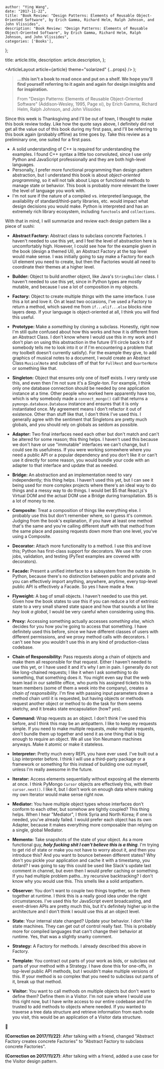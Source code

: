 
    author: "Ying Wang",
    date: "2017-11-22",
    title: "Book Review: "Design Patterns: Elements of Reusable Object-Oriented Software", by Erich Gamma, Richard Helm, Ralph Johnson, and John Vlissides",
    description: "Book Review: "Design Patterns: Elements of Reusable Object-Oriented Software", by Erich Gamma, Richard Helm, Ralph Johnson, and John Vlissides",
    categories: ['Books'],
};

  title: article.title,
  description: article.description,
};

  <ArticleLayout article={article} theme="solarized" {...props} />
);

> **...this isn't a book to read once and put on a shelf. We hope you'll find yourself referring to it again and again for design insights and for inspiration.**
>
> From "Design Patterns: Elements of Reusable Object-Oriented Software" (Addison-Wesley, 1995, Page xi), by Erich Gamma, Richard Helm, Ralph Johnson, and John Vlissides

Since this week is Thanksgiving and I'll be out of town, I thought to make this book review today. Like how the quote says above, I definitely did not get all the value out of this book during my first pass, and I'll be referring to this book again (probably offline) as time goes by. Take this review as a preliminary one, one suited for a first pass.

- A solid understanding of C++ is required for understanding the examples. I found C++ syntax a little too convoluted, since I use only Python and JavaScript professionally and they are both high-level languages.
- Personally, I prefer more functional programming than design pattern abstraction, but I understand this book is about _object-oriented programming_, so it will not talk about Lisps or functional methods to manage state or behavior. This book is probably more relevant the lower the level of language you work with.
- I'm not sure if the nature of a compiled vs. interpreted language, the availability of standard/third-party libraries, etc. would impact what design decisions you would make. Python is interpreted and has an extremely rich library ecosystem, including `functools` and `collections`.

With that in mind, I will summarize and review each design pattern like a piece of sushi:

- **Abstract Factory:** Abstract class to subclass concrete Factories. I haven't needed to use this yet, and I feel the level of abstraction here is uncomfortably high. However, I could see how for the example given in the book (design a themed UI), an Abstract Factory at the top level would make sense. I was initially going to say make a Factory for each UI element you need to create, but then the Factories would all need to coordinate their themes at a higher level.

- **Builder:** Object to build another object, like Java's `StringBuilder` class. I haven't needed to use this yet, since in Python types are mostly mutable, and because I use a lot of composition in my objects.

- **Factory:** Object to create multiple _things_ with the same interface. I use this a lot and love it. On at least two occasions, I've used a Factory to return a method, which saved me from `if...elif...else` blocks nine layers deep. If your language is object-oriented at all, I think you will find this useful.

- **Prototype:** Make a _something_ by cloning a subclass. Honestly, right now I'm still quite confused about how this works and how it is different from an Abstract Class. I don't know where I would use this in my work and I don't plan on using this abstraction in the future (I'll circle back to it if somebody tells me to look into it or if I'm encountering a problem that my toolbelt doesn't currently satisfy). For the example they give, to add graphics of musical notes to a document, I would create an Abstract Class `MusicalNote` and subclass off of that for `FullRest` and `QuarterNote` or something like that.

- **Singleton:** Object that ensures only one of itself exists. I very rarely use this, and even then I'm not sure it's a _Single_-ton. For example, I think only one database connection should be needed by one application instance at a time. Other people who worked here apparently have too, which is why somebody made a `connect_mongo()` call that returns a `pymongo.database.Database` instance and ensures that it is only instantiated once. My agreement means I don't refactor it out of existence. Other than stuff like that, I don't think I've used this. I generally agree with the sentiment that Singletons are pretty much globals, and you should rely on globals as seldom as possible.

- **Adapter:** Two final interfaces need each other but don't match and can't be altered for some reason; this thing helps. I haven't used this because we don't have or use "immutable" interfaces we can't change, but I could see its usefulness. If you were working somewhere where you need a public API or a popular dependency and you don't like it or can't use it directly for some reason, you would bundle your code with an adapter to that interface and update that as needed.

- **Bridge:** An abstraction and an implementation need to vary independently; this thing helps. I haven't used this yet, but I can see it being used for more complex projects where there's an ideal way to do things and a messy way to do things. I would bet \$5 that React.js's Virtual DOM and the actual DOM use a Bridge during transpilation. \$5 is a lot of money to me.

- **Composite:** Treat a composition of things like everything else. I probably use this but don't remember where, so I guess it's common. Judging from the book's explanation, if you have at least one method that's the same and you're calling different stuff with that method from the same place and passing requests down more than one level, you've using a Composite.

- **Decorator:** Attach more functionality to a method. I use this and love this; Python has first-class support for decorators. We use it for cron jobs, validation, and testing (PyTest examples are covered with decorators).

- **Facade:** Present a unified interface to a subsystem from the outside. In Python, because there's no distinction between public and private and you can effectively import anything, anywhere, anytime, every top-level public API is effectively a Facade. So yes I have made a few.

- **Flyweight:** A bag of small objects. I haven't needed to use this yet. Given how the book states to use this if you can reduce a lot of extrinsic state to a very small shared state space and how that sounds a lot like _hey look a global_, I would be very careful when considering using this.

- **Proxy:** Accessing something actually accesses _something else_, which decides for you how you're going to access that something. I have definitely used this before, since we have different classes of users with different permissions, and we proxy method calls with decorators. I can't see how you _wouldn't_ use this in any kind of production-class codebase.

- **Chain of Responsibility:** Pass requests along a chain of objects and make them all responsible for that request. Either I haven't needed to use this yet, or I have used it and it's why I am in pain. I generally do not like long-chained requests; I like it when I ask something to do something, that something does it. You might even say that the web team lead in our satellite office, who punts his assigned tickets to his team members (some of them a week into the company), creates a _chain of responsibility_. I'm fine with passing input parameters down a method chain until it is requested, but having objects or methods request another object or method to do the task for them seems sketchy, and it breaks state encapsulation (how? _yes_).

- **Command:** Wrap requests as an object. I don't think I've used this before, and I think this may be an antipattern. I like to keep my requests simple. If you need to make multiple requests, _make_ multiple requests, don't bundle them up together and send it as one thing that is big enough to require an object. We all use Von Neumann machines anyways. Make it atomic or make it stateless.

- **Interpreter:** Pretty much every REPL you have ever used. I've built out a Lisp interpreter before. I think I will use a third-party package or a framework or something for this instead of building one out myself, unless I'm really awesome in the future.

- **Iterator:** Access elements sequentially without exposing all the elements at once. I think PyMongo `Cursor` objects are effectively this, with their `cursor.next()`. I like it, but I don't work on enough data where making my own Iterator would make sense right now.

- **Mediator:** You have multiple object types whose interfaces don't conform to each other, but somehow are tightly coupled? This thing helps. When I hear "Mediator", I think Syria and North Korea; if one is needed, you've already failed. I would prefer each object has its own Adapter, because it makes everything more composable than relying on a single, global Mediator.

- **Memento:** Take snapshots of the state of your object. As a more functional guy, **_holy fucking shit I can't believe this is a thing_**. I'm trying to get rid of state or make you not have to worry about it, and then you introduce this? And you want to bounce between different states? Why don't you pickle your application and cache it with a timestamp, you dotard? I was going to say this could be used like Slack's update last comment in channel, but even then I would prefer caching or something. If you had multiple problem paths...try recursive backtracking? I don't know why you would use this. This smells like a solid antipattern.

- **Observer:** You don't want to couple two things together, so tie them together at runtime. I think this is a really good idea under the right circumstances. I've used this for JavaScript event broadcasting, and event-driven APIs are pretty much this, but it's definitely higher up in the architecture and I don't think I would use this at an object level.

- **State:** Your internal state changed? Update your behavior. I don't like state machines. They can get out of control really fast. This is probably more for compiled languages that can't change their behavior at runtime. Yes, that was a slightly snarky comment.

- **Strategy:** A Factory for methods. I already described this above in Factory.

- **Template:** You contract out parts of your work as bids, or subclass out parts of your method with a Strategy. I have done this for one-offs, in top-level public API methods, but I wouldn't make multiple versions of this. If your method is so complex that you need to subclass out parts of it, break up that method.

- **Visitor:** You want to call methods on multiple objects but don't want to define them? Define them in a Visitor. I'm not sure where I would use this right now, but I have write access to our entire codebase and I'm trusted to add methods to objects where needed. If you wanted to traverse a tree data structure and retrieve information from each node you visit, this would be an application of a Visitor data structure.

:sushi:

**(Correction on 2017/11/22)**: After talking with a friend, changed "Abstract Factory creates concrete Factories" to "Abstract Factory to subclass concrete Factories".

**(Correction on 2017/11/27)**: After talking with a friend, added a use case for the Visitor design pattern.
